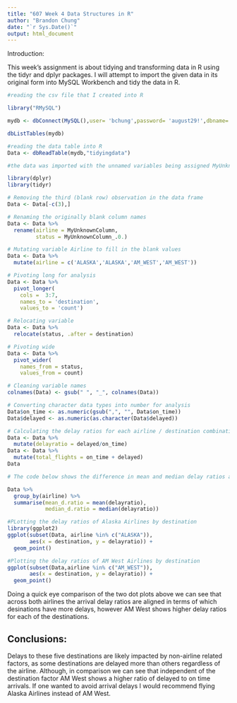 ---
title: "607 Week 4 Data Structures in R"
author: "Brandon Chung"
date: "`r Sys.Date()`"
output: html_document
---

Introduction:

This week's assignment is about tidying and transforming data in R using the tidyr and dplyr packages. I will attempt to import the given data in its original form into MySQL Workbench and tidy the data in R. 

```{r}
#reading the csv file that I created into R

library("RMySQL")

mydb <- dbConnect(MySQL(),user= 'bchung',password= 'august29!',dbname= '607',host= 'bchungcuny607.mysql.database.azure.com')

dbListTables(mydb)

#reading the data table into R
Data <- dbReadTable(mydb,"tidyingdata")

#the data was imported with the unnamed variables being assigned MyUnknownColumn and MyUnknownColumn_.0. by R studio.
```


```{r}
library(dplyr)
library(tidyr)

# Removing the third (blank row) observation in the data frame
Data <- Data[-c(3),]
```


```{r}
# Renaming the originally blank column names
Data <- Data %>%
  rename(airline = MyUnknownColumn,
         status = MyUnknownColumn_.0.)
```
```{r}
# Mutating variable Airline to fill in the blank values
Data <- Data %>%
  mutate(airline = c('ALASKA','ALASKA','AM_WEST','AM_WEST'))
```
```{r}
# Pivoting long for analysis
Data <- Data %>% 
  pivot_longer(
    cols =  3:7,
    names_to = 'destination',
    values_to = 'count')
```
```{r}
# Relocating variable
Data <- Data %>%
  relocate(status, .after = destination)

# Pivoting wide 
Data <- Data %>% 
  pivot_wider(
    names_from = status,
    values_from = count)
```
```{r}
# Cleaning variable names
colnames(Data) <- gsub(" ", "_", colnames(Data))
```


```{r}
# Converting character data types into number for analysis
Data$on_time <- as.numeric(gsub(",", "", Data$on_time))
Data$delayed <- as.numeric(as.character(Data$delayed))
```

```{r}
# Calculating the delay ratios for each airline / destination combination
Data <- Data %>% 
  mutate(delayratio = delayed/on_time)
Data <- Data %>%
  mutate(total_flights = on_time + delayed)
Data
```

```{r}
# The code below shows the difference in mean and median delay ratios across the two airlines for all destination. Alaska Airlines shows less of a chance for their flights to be delayed compared to AM_West.

Data %>%
  group_by(airline) %>%
  summarise(mean_d.ratio = mean(delayratio),
            median_d.ratio = median(delayratio))
```

```{r}
#PLotting the delay ratios of Alaska Airlines by destination
library(ggplot2)
ggplot(subset(Data, airline %in% c("ALASKA")), 
       aes(x = destination, y = delayratio)) +
  geom_point()
```
```{r}
#Plotting the delay ratios of AM West Airlines by destination
ggplot(subset(Data,airline %in% c("AM_WEST")),
       aes(x = destination, y = delayratio)) +
  geom_point()
```


Doing a quick eye comparison of the two dot plots above we can see that across both airlines the arrival delay ratios are aligned in terms of which desinations have more delays, however AM West shows higher delay ratios for each of the destinations.

## Conclusions:
Delays to these five destinations are likely impacted by non-airline related factors, as some destinations are delayed more than others regardless of the airline. Although, in comparison we can see that independent of the destination factor AM West shows a higher ratio of delayed to on time arrivals. If one wanted to avoid arrival delays I would recommend flying Alaska Airlines instead of AM West. 


